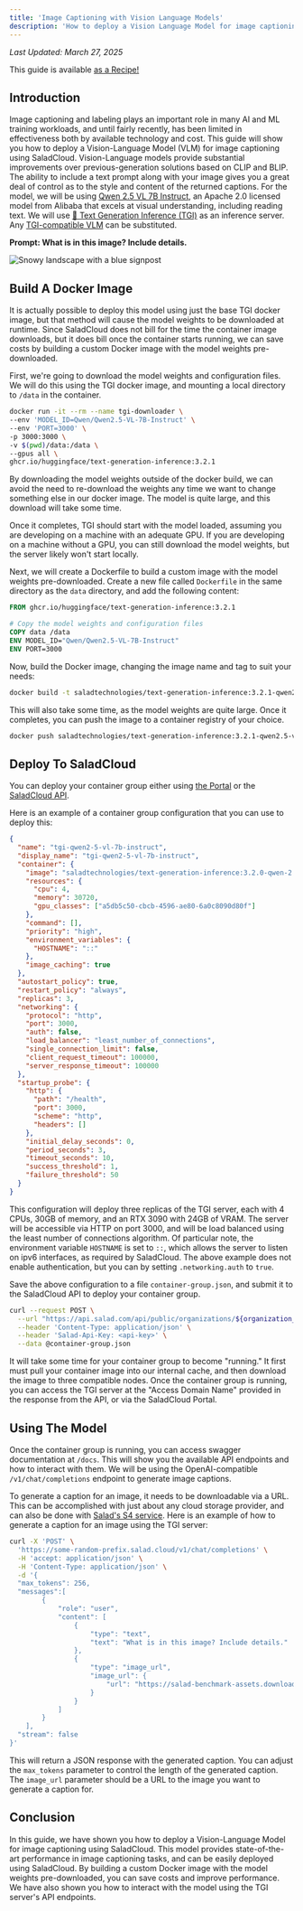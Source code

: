 ```yaml
---
title: 'Image Captioning with Vision Language Models'
description: 'How to deploy a Vision Language Model for image captioning using SaladCloud'
---
```


_Last Updated: March 27, 2025_

<Tip> This guide is available [as a Recipe!](/products/recipes/qwen2.5-vl-7b-instruct-tgi) </Tip>

## Introduction

Image captioning and labeling plays an important role in many AI and ML training workloads, and until fairly recently,
has been limited in effectiveness both by available technology and cost. This guide will show you how to deploy a
Vision-Language Model (VLM) for image captioning using SaladCloud. Vision-Language models provide substantial
improvements over previous-generation solutions based on CLIP and BLIP. The ability to include a text prompt along with
your image gives you a great deal of control as to the style and content of the returned captions. For the model, we
will be using [Qwen 2.5 VL 7B Instruct](https://huggingface.co/Qwen/Qwen2.5-VL-7B-Instruct), an Apache 2.0 licensed
model from Alibaba that excels at visual understanding, including reading text. We will use
[🤗 Text Generation Inference (TGI)](https://huggingface.co/docs/text-generation-inference/index) as an inference
server. Any [TGI-compatible VLM](https://huggingface.co/docs/text-generation-inference/supported_models) can be
substituted.

**Prompt: What is in this image? Include details.**

<Frame caption="The image shows a snowy landscape, likely taken on a mountaintop or hillside. The ground is covered with patches of snow, with some bare soil and vegetation visible where the snow has melted or been pushed away. In the distance, a hazy horizon stretches toward what appears to be valleys and mountains. There is dense evergreen forest predominantly visible on the slopes, adding depth and texture to the scene. The sky is cloudy, with slashes of sunlight breaking through on the right, indicating that the sun might be setting or emerging from behind a cloud formation. A blue signpost, common for hiking trails, is tilted on the right side, suggesting directionality. The overall atmosphere is serene and remote, typical of a high-altitude or wilderness mountainous area with no visible human structures.">
  <img src="/guides/computer-vision/images/qwen-image-1.png" alt="Snowy landscape with a blue signpost" />
</Frame>

## Build A Docker Image

It is actually possible to deploy this model using just the base TGI docker image, but that method will cause the model
weights to be downloaded at runtime. Since SaladCloud does not bill for the time the container image downloads, but it
does bill once the container starts running, we can save costs by building a custom Docker image with the model weights
pre-downloaded.

First, we're going to download the model weights and configuration files. We will do this using the TGI docker image,
and mounting a local directory to `/data` in the container.

```bash
docker run -it --rm --name tgi-downloader \
--env 'MODEL_ID=Qwen/Qwen2.5-VL-7B-Instruct' \
--env 'PORT=3000' \
-p 3000:3000 \
-v $(pwd)/data:/data \
--gpus all \
ghcr.io/huggingface/text-generation-inference:3.2.1
```

By downloading the model weights outside of the docker build, we can avoid the need to re-download the weights any time
we want to change something else in our docker image. The model is quite large, and this download will take some time.

Once it completes, TGI should start with the model loaded, assuming you are developing on a machine with an adequate
GPU. If you are developing on a machine without a GPU, you can still download the model weights, but the server likely
won't start locally.

Next, we will create a Dockerfile to build a custom image with the model weights pre-downloaded. Create a new file
called `Dockerfile` in the same directory as the `data` directory, and add the following content:

```dockerfile
FROM ghcr.io/huggingface/text-generation-inference:3.2.1

# Copy the model weights and configuration files
COPY data /data
ENV MODEL_ID="Qwen/Qwen2.5-VL-7B-Instruct"
ENV PORT=3000
```

Now, build the Docker image, changing the image name and tag to suit your needs:

```bash
docker build -t saladtechnologies/text-generation-inference:3.2.1-qwen2.5-vl-7b-instruct .
```

This will also take some time, as the model weights are quite large. Once it completes, you can push the image to a
container registry of your choice.

```bash
docker push saladtechnologies/text-generation-inference:3.2.1-qwen2.5-vl-7b-instruct
```

## Deploy To SaladCloud

You can deploy your container group either using [the Portal](https://portal.salad.cloud) or the
[SaladCloud API](http://localhost:3000/reference/saladcloud-api/container-groups/create-container-group).

Here is an example of a container group configuration that you can use to deploy this:

```json
{
  "name": "tgi-qwen2-5-vl-7b-instruct",
  "display_name": "tgi-qwen2-5-vl-7b-instruct",
  "container": {
    "image": "saladtechnologies/text-generation-inference:3.2.0-qwen-2.5-vl-7b-instruct",
    "resources": {
      "cpu": 4,
      "memory": 30720,
      "gpu_classes": ["a5db5c50-cbcb-4596-ae80-6a0c8090d80f"]
    },
    "command": [],
    "priority": "high",
    "environment_variables": {
      "HOSTNAME": "::"
    },
    "image_caching": true
  },
  "autostart_policy": true,
  "restart_policy": "always",
  "replicas": 3,
  "networking": {
    "protocol": "http",
    "port": 3000,
    "auth": false,
    "load_balancer": "least_number_of_connections",
    "single_connection_limit": false,
    "client_request_timeout": 100000,
    "server_response_timeout": 100000
  },
  "startup_probe": {
    "http": {
      "path": "/health",
      "port": 3000,
      "scheme": "http",
      "headers": []
    },
    "initial_delay_seconds": 0,
    "period_seconds": 3,
    "timeout_seconds": 10,
    "success_threshold": 1,
    "failure_threshold": 50
  }
}
```

This configuration will deploy three replicas of the TGI server, each with 4 CPUs, 30GB of memory, and an RTX 3090 with
24GB of VRAM. The server will be accessible via HTTP on port 3000, and will be load balanced using the least number of
connections algorithm. Of particular note, the environment variable `HOSTNAME` is set to `::`, which allows the server
to listen on ipv6 interfaces, as required by SaladCloud. The above example does not enable authentication, but you can
by setting `.networking.auth` to `true`.

Save the above configuration to a file `container-group.json`, and submit it to the SaladCloud API to deploy your
container group.

```bash
curl --request POST \
  --url "https://api.salad.com/api/public/organizations/${organization_name}/projects/${project_name}/containers" \
  --header 'Content-Type: application/json' \
  --header 'Salad-Api-Key: <api-key>' \
  --data @container-group.json
```

It will take some time for your container group to become "running." It first must pull your container image into our
internal cache, and then download the image to three compatible nodes. Once the container group is running, you can
access the TGI server at the "Access Domain Name" provided in the response from the API, or via the SaladCloud Portal.

## Using The Model

Once the container group is running, you can access swagger documentation at `/docs`. This will show you the available
API endpoints and how to interact with them. We will be using the OpenAI-compatible `/v1/chat/completions` endpoint to
generate image captions.

To generate a caption for an image, it needs to be downloadable via a URL. This can be accomplished with just about any
cloud storage provider, and can also be done with [Salad's S4 service](/reference/s4/upload-a-file). Here is an example
of how to generate a caption for an image using the TGI server:

```bash
curl -X 'POST' \
  'https://some-random-prefix.salad.cloud/v1/chat/completions' \
  -H 'accept: application/json' \
  -H 'Content-Type: application/json' \
  -d '{
  "max_tokens": 256,
  "messages":[
        {
            "role": "user",
            "content": [
                {
                    "type": "text",
                    "text": "What is in this image? Include details."
                },
                {
                    "type": "image_url",
                    "image_url": {
                        "url": "https://salad-benchmark-assets.download/coco2017/train2017/000000000094.jpg"
                    }
                }
            ]
        }
    ],
  "stream": false
}'
```

This will return a JSON response with the generated caption. You can adjust the `max_tokens` parameter to control the
length of the generated caption. The `image_url` parameter should be a URL to the image you want to generate a caption
for.

## Conclusion

In this guide, we have shown you how to deploy a Vision-Language Model for image captioning using SaladCloud. This model
provides state-of-the-art performance in image captioning tasks, and can be easily deployed using SaladCloud. By
building a custom Docker image with the model weights pre-downloaded, you can save costs and improve performance. We
have also shown you how to interact with the model using the TGI server's API endpoints.
